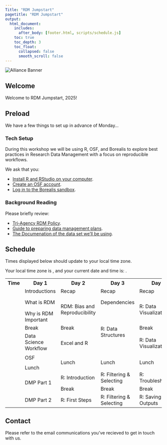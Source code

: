 ```yaml
---
Title: "RDM Jumpstart"
pagetitle: "RDM Jumpstart"
output:
  html_document:
    includes:
      after_body: [footer.html, scripts/schedule.js]
    toc: true
    toc_depth: 3
    toc_float:
      collapsed: false
      smooth_scroll: false
---
```


<img class="alliance-logo" src="images/Alliance_logo_Symbol.png" alt="Alliance Banner">

## Welcome

Welcome to RDM Jumpstart, 2025!

## Preload

We have a few things to set up in advance of Monday...

### Tech Setup

During this workshop we will be using R, OSF, and Borealis to explore best practices in Research Data Management with a focus on reproducible workflows.

We ask that you:

* [Install R and RStudio on your computer](6-EXT-RRStudio.html).
* [Create an OSF account](6-EXT-osfSetup.html).
* [Log in to the Borealis sandbox](6-EXT-Borealis.html).

### Background Reading

Please briefly review:

* [Tri-Agency RDM Policy](https://science.gc.ca/site/science/en/interagency-research-funding/policies-and-guidelines/research-data-management/tri-agency-research-data-management-policy-frequently-asked-questions).
* [Guide to preparing data management plans](https://www.sshrc-crsh.gc.ca/funding-financement/apply-demande/guides/guide_preparing_data_management_plan-guide_preparation_plan_gestion_donnees-eng.aspx).
* [The Documenation of the data set we'll be using](https://odesi.ca/en/details?id=/odesi/doi__10-5683_SP3_RDS0CK.xml).

## Schedule

<p class = "highlight">Times displayed below should update to your local time zone.</p>
<p>Your local time zone is <span id = "timezone"></span>, and your current date and time is: <span id = "current-time"></span>.</p>

:::schedule-table
<table>
    <tbody>
        <tr>
            <th>Time</th>
            <th>Day 1</th>
            <th>Day 2</th>
            <th>Day 3</th>
            <th>Day 4</th>
            <th>Day 5</th>
        </tr>
        <tr>
            <td id = "slot-0"></td>
            <td>Introductions</td>
            <td>Recap</td>
            <td>Recap</td>
            <td>Recap</td>
            <td>Recap</td>
        </tr>
        <tr>
            <td id = "slot-1"></td>
            <td rowspan="2">What is RDM</td>
            <td rowspan="3">RDM: Bias and Reproducibility</td>
            <td rowspan="2">Dependencies</td>
            <td rowspan="3">R: Data Visualizations</td>
            <td rowspan="2">Data Deposits</td>
        </tr>
        <tr>
            <td id = "slot-2"></td>
        </tr>
        <tr>
            <td id = "slot-3"></td>
            <td>Why is RDM Important</td>
            <td rowspan="5">R: Data Structures</td>
            <td>Borealis</td>
        </tr>
        <tr>
            <td id = "slot-4"></td>
            <td>Break</td>
            <td>Break</td>
            <td>Break</td>
            <td>Break</td>
        </tr>
        <tr>
            <td id = "slot-5"></td>
            <td rowspan="2">Data Science Workflow</td>
            <td rowspan="3">Excel and R</td>
            <td rowspan="3">R: Data Visualization</td>
            <td rowspan="2">Borealis Deposit</td>
        </tr>
        <tr>
            <td id = "slot-6"></td>
        </tr>
        <tr>
            <td id = "slot-7"></td>
            <td rowspan="2">OSF</td>
            <td rowspan="3">Reflection & Survey</td>
        </tr>
        <tr>
            <td id = "slot-8"></td>
            <td rowspan="4">Lunch</td>
            <td rowspan="4">Lunch</td>
            <td rowspan="4">Lunch</td>
        </tr>
        <tr>
            <td id = "slot-9"></td>
            <td rowspan="4">Lunch</td>
        </tr>
        <tr>
            <td id = "slot-10"></td>
            <td rowspan="11" class="empty-block"></td>
        </tr>
        <tr>
            <td id = "slot-11"></td>
        </tr>
        <tr>
            <td id = "slot-12"></td>
            <td rowspan="4">R: Introduction</td>
            <td rowspan="4">R: Filtering & Selecting</td>
            <td rowspan="4">R: Troubleshooting</td>
        </tr>
        <tr>
            <td id = "slot-13"></td>
            <td rowspan="4">DMP Part 1</td>
        </tr>
        <tr>
            <td id = "slot-14"></td>
        </tr>
        <tr>
            <td id = "slot-15"></td>
        </tr>
        <tr>
            <td id = "slot-16"></td>
            <td>Break</td>
            <td>Break</td>
            <td>Break</td>
        </tr>
        <tr>
            <td id = "slot-17"></td>
            <td rowspan="4">DMP Part 2</td>
            <td rowspan="4">R: First Steps</td>
            <td rowspan="4">R: Filtering & Selecting</td>
            <td rowspan="4">R: Saving Outputs</td>
        </tr>
        <tr>
            <td id = "slot-18"></td>
        </tr>
        <tr>
            <td id = "slot-19"></td>
        </tr>
        <tr>
            <td id = "slot-20"></td>
        </tr>
    </tbody>
</table>
:::

## Contact

Please refer to the email communications you've recieved to get in touch with us.